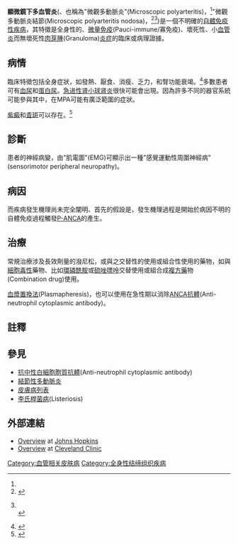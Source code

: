 {{Medical}}
{{Infobox disease 
 | Name            = 顯微鏡下多血管炎<br>({{lang|en|Microscopic polyangiitis}}) 
 | Image           = 
 | Caption         = 
 | DiseasesDB      = 8193 
 | ICD10           = {{ICD10|M|31|7|m|30}} 
 | ICD9            = 446.0
 | ICDO            = 
 | OMIM            = 
 | MedlinePlus     = 
 | eMedicineSubj   = med
 | eMedicineTopic  = 2931 
 | MeshID          = 
}}

'''顯微鏡下多血管炎'''({{lang|en|Microscopic polyangiitis}}、也稱為"微觀多動脈炎"(Microscopic polyarteritis)，<ref name="Bolognia" />"微觀多動脈炎結節(Microscopic polyarteritis nodosa)，<ref name="Bolognia">{{cite book
 |author=Rapini, Ronald P.; Bolognia, Jean L.; Jorizzo, Joseph L. |isbn=1-4160-2999-0 
 |title=Dermatology: 2-Volume Set |publisher=Mosby |location=St. Louis |year=2007 }}</ref>'''{{lang|en|MPA}}'''<ref name=FDA20110419>{{cite press release |title=FDA approves Rituxan to treat two rare disorders |publisher=[[Food_and_Drug_Administration|Food and Drug Administration]] |url=http://www.fda.gov/NewsEvents/Newsroom/PressAnnouncements/ucm251946.htm |accessdate=20 April 2011 |date=19 April 2011 |archive-date=2017-01-18 |archive-url=https://web.archive.org/web/20170118091140/http://www.fda.gov/NewsEvents/Newsroom/PressAnnouncements/ucm251946.htm |dead-url=no }}<br/>{{cite web |title=RITUXAN (rituximab) injection, solution |work=Daily Med |publisher=U.S. National Library of Medicine |url=http://dailymed.nlm.nih.gov/dailymed/lookup.cfm?setid=b172773b-3905-4a1c-ad95-bab4b6126563 }}</ref>)是一個不明確的[[自體免疫性疾病|自體免疫性疾病]]，其特徵是全身性的、[[微量免疫|微量免疫]](Pauci-immune/寡免疫)、壞死性、小[[血管炎|血管炎]]而無壞死性[[肉芽腫|肉芽腫]](Granuloma)[[炎症|炎症]]的臨床或病理證據。

==病情==
{{seealso|腎功能|腎生理學}}

臨床特徵包括全身症狀，如發熱、厭食、消瘦、乏力，和腎功能衰竭。<ref>{{cite journal |author=Altaie R, Ditizio F, Fahy GT |title=Microscopic polyangitis presenting with sub-acute reversible optic neuropathy |journal=Eye (Lond) |volume=19 |issue=3 |pages=363–5 |date=March 2005 |pmid=15272290 |doi=10.1038/sj.eye.6701479 }}</ref>多數患者可有[[血尿|血尿]]和[[蛋白尿|蛋白尿]]。[[急进性肾小球肾炎|急进性肾小球肾炎]]很快可能會出現。因為許多不同的器官系統可能參與其中，在MPA可能有廣泛範圍的症狀。

[[紫癜|紫癜]]和[[青斑|青斑]]可以存在。<ref name="pmid19059827">{{cite journal |author=Nagai Y, Hasegawa M, Igarashi N, Tanaka S, Yamanaka M, Ishikawa O |title=Cutaneous manifestations and histological features of microscopic polyangiitis |journal=Eur J Dermatol |volume= 19|issue= 1|pages= 57–60|date=December 2008 |pmid=19059827 |doi=10.1684/ejd.2008.0566 }}</ref>

==診斷==<!--
Laboratory tests may reveal an increased [[sedimentation_rate|sedimentation rate]], elevated [[CRP|CRP]], [[anemia|anemia]] and elevated creatinine due to renal impairment. An important diagnostic test is the presence of [[perinuclear_antineutrophil_cytoplasmic_antibodies|perinuclear antineutrophil cytoplasmic antibodies]] (p-ANCA) with [[myeloperoxidase|myeloperoxidase]] specificity<ref name="pmid15319159">{{cite journal |author=Seishima M, Oyama Z, Oda M |title=Skin eruptions associated with microscopic polyangiitis |journal=Eur J Dermatol |volume=14 |issue=4 |pages=255–8 |year=2004 |pmid=15319159 |url=http://www.john-libbey-eurotext.fr/medline.md?issn=1167-1122&vol=14&iss=4&page=255}}</ref> (a constituent of [[neutrophil|neutrophil]] granules), and [[protein|protein]] and red blood cells in the [[urine|urine]]. -->

患者的神經病變，由"肌電圖"(EMG)可顯示出一種"感覺運動性周圍神經病"(sensorimotor peripheral neuropathy)。

==病因==
而疾病發生機理尚未完全闡明、首先的假設是，發生機理過程是開始於病因不明的自體免疫過程觸發[[P-ANCA|P-ANCA]]的產生。<!--These antibodies will circulate at low levels until a pro-inflammatory trigger — such as infection, malignancy, or drug therapy. The trigger upregulates production of p-ANCA. Then, the large number of antibodies make it more likely that they will bind a neutrophil. Once bound, the neutrophil degranulates. The degranulation releases toxins that cause endothelial injury.<ref name="pmid12370273">{{cite journal |author=Xiao H, Heeringa P, Hu P, ''et al.'' |title=Antineutrophil cytoplasmic autoantibodies specific for myeloperoxidase cause glomerulonephritis and vasculitis in mice |journal=J. Clin. Invest. |volume=110 |issue=7 |pages=955–63 |date=October 2002 |pmid=12370273 |pmc=151154 |doi=10.1172/JCI15918}}</ref> Most recently, two different groups of investigators have demonstrated that anti-MPO antibodies alone can cause necrotizing and crescentic glomerulonephritis.<ref>{{cite journal |author=Falk RJ, Jennette JC |title=ANCA are pathogenic—oh yes they are! |journal=J. Am. Soc. Nephrol. |volume=13 |issue=7 |pages=1977–9 |date=July 2002 |pmid=12089397 |url=http://jasn.asnjournals.org/cgi/pmidlookup?view=long&pmid=12089397}}</ref>-->

==治療==
常規治療涉及長效劑量的潑尼松，或與之交替性的使用或組合性使用的藥物，如與[[細胞毒性|細胞毒性]]藥物、比如[[環磷酰胺|環磷酰胺]]或[[硫唑嘌呤|硫唑嘌呤]]交替使用或組合成[[複方藥|複方藥]]物(Combination drug)使用。

[[血漿置換法|血漿置換法]](Plasmapheresis)，也可以使用在急性期以消除[[抗中性粒細胞胞漿抗體|ANCA抗體]](Anti-neutrophil cytoplasmic antibody)。
<!--
[[Rituximab|Rituximab]] has been investigated,<ref name="pmid18281850">{{cite journal
 |author=Jayne D |pmid=18281850 |doi=10.1097/BOR.0b013e3282f370d1
 |title=Challenges in the management of microscopic polyangiitis: past, present and future
 |journal=Curr Opin Rheumatol |volume=20 |issue=1 |pages=3–9 |date=January 2008
 |url=http://meta.wkhealth.com/pt/pt-core/template-journal/lwwgateway/media/landingpage.htm?an=00002281-200801000-00003 }}</ref> and in April 2011 approved by the [[Food_and_Drug_Administration|FDA]] when used in combination with [[glucocorticoid|glucocorticoid]]s in adult patients.<ref name=FDA20110419>{{cite press release
 |title=FDA approves Rituxan to treat two rare disorders |publisher=[[Food_and_Drug_Administration|Food and Drug Administration]]
 |url=http://www.fda.gov/NewsEvents/Newsroom/PressAnnouncements/ucm251946.htm
 |accessdate=20 April 2011 |date=19 April 2011 }}<br/>{{cite web |title=RITUXAN (rituximab) injection, solution |work=Daily Med |publisher=U.S. National Library of Medicine |url=http://dailymed.nlm.nih.gov/dailymed/lookup.cfm?setid=b172773b-3905-4a1c-ad95-bab4b6126563}}</ref>-->

==註釋==
{{reflist|2}}

==參見==
* [[抗中性白細胞胞質抗體|抗中性白細胞胞質抗體]](Anti-neutrophil cytoplasmic antibody)
*[[結節性多動脈炎|結節性多動脈炎]]
* [[皮膚病列表|皮膚病列表]]
*[[李氏桿菌病|李氏桿菌病]](Listeriosis)

==外部連結==
* [https://web.archive.org/web/20090817192051/http://vasculitis.med.jhu.edu/typesof/polyangiitis.html Overview] at [[约翰·霍普金斯|Johns Hopkins]]
* [https://archive.is/20130414115857/http://my.clevelandclinic.org/disorders/microscopic_polyangiitis Overview] at [[克利夫兰诊所|Cleveland Clinic]]

{{Systemic vasculitis}}
{{Urologic disease}}

[[Category:血管相关皮肤病|Category:血管相关皮肤病]]
[[Category:全身性结缔组织疾病|Category:全身性结缔组织疾病]]